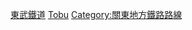 {{commonscat|Railway lines of Tobu Railway}}
[[Category:東武鐵道|]]
[[Category:日本各公司鐵路線|Tobu]]
[[Category:關東地方鐵路路線|Category:關東地方鐵路路線]]
